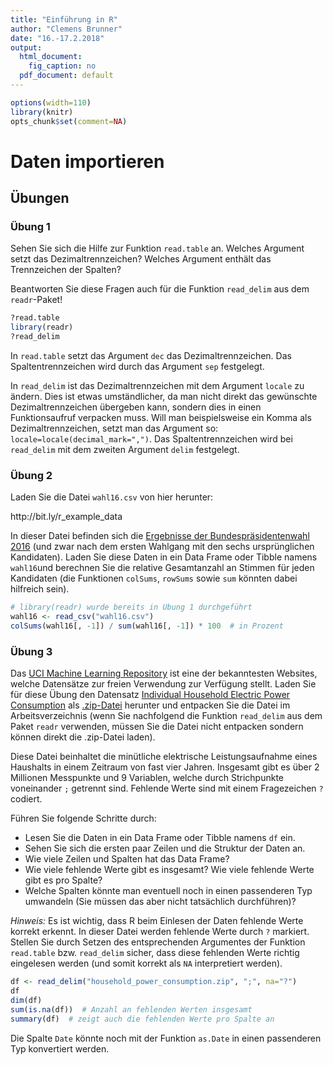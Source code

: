 ```yaml
---
title: "Einführung in R"
author: "Clemens Brunner"
date: "16.-17.2.2018"
output:
  html_document:
    fig_caption: no
  pdf_document: default
---
```


```r
options(width=110)
library(knitr)
opts_chunk$set(comment=NA)
```

# Daten importieren

## Übungen
### Übung 1
Sehen Sie sich die Hilfe zur Funktion `read.table` an. Welches Argument setzt das Dezimaltrennzeichen? Welches Argument enthält das Trennzeichen der Spalten?

Beantworten Sie diese Fragen auch für die Funktion `read_delim` aus dem `readr`-Paket!

```r
?read.table
library(readr)
?read_delim
```

In `read.table` setzt das Argument `dec` das Dezimaltrennzeichen. Das Spaltentrennzeichen wird durch das Argument `sep` festgelegt.

In `read_delim` ist das Dezimaltrennzeichen mit dem Argument `locale` zu ändern. Dies ist etwas umständlicher, da man nicht direkt das gewünschte Dezimaltrennzeichen übergeben kann, sondern dies in einen Funktionsaufruf verpacken muss. Will man beispielsweise ein Komma als Dezimaltrennzeichen, setzt man das Argument so: `locale=locale(decimal_mark=",")`. Das Spaltentrennzeichen wird bei `read_delim` mit dem zweiten Argument `delim` festgelegt.


### Übung 2
Laden Sie die Datei `wahl16.csv` von hier herunter:

http://bit.ly/r_example_data

In dieser Datei befinden sich die [Ergebnisse der Bundespräsidentenwahl 2016](http://wahl16.bmi.gv.at/1604-0.html) (und zwar nach dem ersten Wahlgang mit den sechs ursprünglichen Kandidaten). Laden Sie diese Daten in ein Data Frame oder Tibble namens `wahl16`und berechnen Sie die relative Gesamtanzahl an Stimmen für jeden Kandidaten (die Funktionen `colSums`, `rowSums` sowie `sum` könnten dabei hilfreich sein).

```r
# library(readr) wurde bereits in Übung 1 durchgeführt
wahl16 <- read_csv("wahl16.csv")
colSums(wahl16[, -1]) / sum(wahl16[, -1]) * 100  # in Prozent
```


### Übung 3
Das [UCI Machine Learning Repository](http://archive.ics.uci.edu/ml/) ist eine der bekanntesten Websites, welche Datensätze zur freien Verwendung zur Verfügung stellt. Laden Sie für diese Übung den Datensatz [Individual Household Electric Power Consumption](http://archive.ics.uci.edu/ml/datasets/Individual+household+electric+power+consumption) als [.zip-Datei](http://archive.ics.uci.edu/ml/machine-learning-databases/00235/household_power_consumption.zip) herunter und entpacken Sie die Datei im Arbeitsverzeichnis (wenn Sie nachfolgend die Funktion `read_delim` aus dem Paket `readr` verwenden, müssen Sie die Datei nicht entpacken sondern können direkt die .zip-Datei laden).

Diese Datei beinhaltet die minütliche elektrische Leistungsaufnahme eines Haushalts in einem Zeitraum von fast vier Jahren. Insgesamt gibt es über 2 Millionen Messpunkte und 9 Variablen, welche durch Strichpunkte voneinander `;` getrennt sind. Fehlende Werte sind mit einem Fragezeichen `?` codiert.

Führen Sie folgende Schritte durch:

- Lesen Sie die Daten in ein Data Frame oder Tibble namens `df` ein.
- Sehen Sie sich die ersten paar Zeilen und die Struktur der Daten an.
- Wie viele Zeilen und Spalten hat das Data Frame?
- Wie viele fehlende Werte gibt es insgesamt? Wie viele fehlende Werte gibt es pro Spalte?
- Welche Spalten könnte man eventuell noch in einen passenderen Typ umwandeln (Sie müssen das aber nicht tatsächlich durchführen)?

*Hinweis:* Es ist wichtig, dass R beim Einlesen der Daten fehlende Werte korrekt erkennt. In dieser Datei werden fehlende Werte durch `?` markiert. Stellen Sie durch Setzen des entsprechenden Argumentes der Funktion `read.table` bzw. `read_delim` sicher, dass diese fehlenden Werte richtig eingelesen werden (und somit korrekt als `NA` interpretiert werden).

```r
df <- read_delim("household_power_consumption.zip", ";", na="?")
df
dim(df)
sum(is.na(df))  # Anzahl an fehlenden Werten insgesamt
summary(df)  # zeigt auch die fehlenden Werte pro Spalte an
```

Die Spalte `Date` könnte noch mit der Funktion `as.Date` in einen passenderen Typ konvertiert werden.